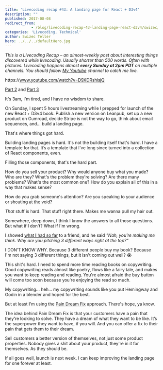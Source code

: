 ```yaml
---
title: 'Livecoding recap #43: A landing page for React + D3v4'
description: ""
published: 2017-08-08
redirect_from: 
            - /blog/livecoding-recap-43-landing-page-react-d3v4/swizec/7743
categories: 'Livecoding, Technical'
author: Swizec Teller
hero: ../../../defaultHero.jpg
---
```

_This is a Livecoding Recap – an almost-weekly post about interesting things discovered while livecoding. Usually shorter than 500 words. Often with pictures. Livecoding happens almost **every Sunday at 2pm PDT** on multiple channels. You should follow [My Youtube](https://www.youtube.com/TheSwizec) channel to catch me live._



https&#x3A;//www.youtube.com/watch?v=D9XDRshisjQ



[Part 2](https://www.youtube.com/watch?v=hFo5g04e0Wc) and [Part 3](https://www.youtube.com/watch?v=b6yqf_v6w9A)



It's 3am, I'm tired, and I have no wisdom to share.



On Sunday, I spent 5 hours livestreaming while I prepped for launch of the new React + D3v4 book. Publish a new version on Leanpub, set up a new product on Gumroad, decide Stripe is not the way to go, think about email sequences, and… build a landing page.



That's where things got hard.



Building landing pages is hard. It's not the building itself that's hard. I have a template for that. It’s a template that I've long since turned into a collection of React components, even.



Filling those components, that's the hard part.



How do you sell your product? Why would anyone buy what you made? Who are they? What's the problem they're solving? Are there many problems? What's the most common one? How do you explain all of this in a way that makes sense?



How do you grab someone's attention? Are you speaking to your audience or shouting at the void?



_That_ stuff is hard. That stuff right there. Makes me wanna pull my hair out.



Somewhere, deep down, I think I know the answers to all those questions. But what if I don't? What if I'm wrong.



I showed [what I had so far](https://react-d3js-landing-page-mbnbcvgyit.now.sh/) to a friend, and he said _"Nah, you're making me think. Why are you pitching 3 different ways right at the top?"_



I DON’T KNOW WHY. Because 3 different people buy my book? Because I'm not saying 3 different things, but it isn't coming out well? 😭



This shit's hard. I need to spend more time reading books on copywriting. Good copywriting reads almost like poetry, flows like a fairy tale, and makes you want to keep reading and reading. You're almost afraid the buy button will come too soon because you're enjoying the read so much.



My copywriting… heh… my copywriting sounds like you put Hemingway and Godin in a blender and hoped for the best.



But at least I'm using the [Pain Dream Fix](https://antonsten.com/understanding-pain-dream-fix/) approach. There's hope, ya know.



The idea behind Pain Dream Fix is that your customers have a pain that they're looking to solve. They have a dream of what they want to be like. It’s the superpower they want to have, if you will. And you can offer a fix to their pain that gets them to their dream.



Sell customers a better version of themselves, not just some product properties. Nobody gives a shit about your product, they're in it for themselves. As they should be.



If all goes well, launch is next week. I can keep improving the landing page for one forever at least.
